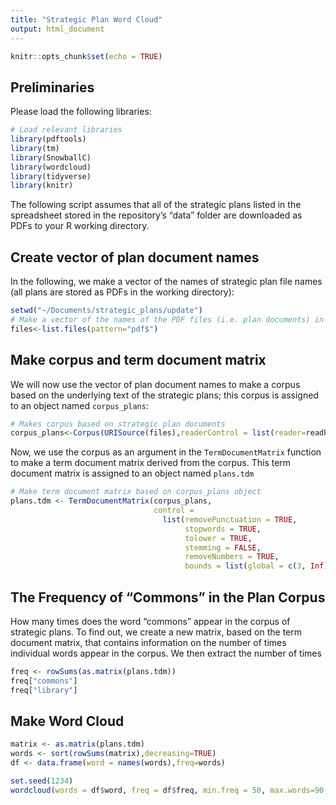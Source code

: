 ```yaml
---
title: "Strategic Plan Word Cloud"
output: html_document
---
```


```r
knitr::opts_chunk$set(echo = TRUE)
```

## Preliminaries

Please load the following libraries: 

```r
# Load relevant libraries
library(pdftools)
library(tm)
library(SnowballC)
library(wordcloud)
library(tidyverse)
library(knitr)
```

The following script assumes that all of the strategic plans listed in the spreadsheet stored in the repository's "data" folder are downloaded as PDFs to your R working directory. 

## Create vector of plan document names

In the following, we make a vector of the names of strategic plan file names (all plans are stored as PDFs in the working directory): 

```r
setwd("~/Documents/strategic_plans/update")
# Make a vector of the names of the PDF files (i.e. plan documents) in working directory
files<-list.files(pattern="pdf$")
```

## Make corpus and term document matrix

We will now use the vector of plan document names to make a corpus based on the underlying text of the strategic plans; this corpus is assigned to an object named ```corpus_plans```:

```r
# Makes corpus based on strategic plan documents
corpus_plans<-Corpus(URISource(files),readerControl = list(reader=readPDF))
```

Now, we use the corpus as an argument in the ```TermDocumentMatrix``` function to make a term document matrix derived from the corpus. This term document matrix is assigned to an object named ```plans.tdm```

```r
# Make term document matrix based on corpus_plans object
plans.tdm <- TermDocumentMatrix(corpus_plans, 
                                control = 
                                  list(removePunctuation = TRUE,
                                       stopwords = TRUE,
                                       tolower = TRUE,
                                       stemming = FALSE,
                                       removeNumbers = TRUE,
                                       bounds = list(global = c(3, Inf)))) 
```

## The Frequency of "Commons" in the Plan Corpus

How many times does the word "commons" appear in the corpus of strategic plans. To find out, we create a new matrix, based on the term document matrix, that contains information on the number of times individual words appear in the corpus. We then extract the number of times  

```r
freq <- rowSums(as.matrix(plans.tdm))
freq["commons"]
freq["library"]
```

## Make Word Cloud 
```r
matrix <- as.matrix(plans.tdm) 
words <- sort(rowSums(matrix),decreasing=TRUE) 
df <- data.frame(word = names(words),freq=words)
```

```r
set.seed(1234)
wordcloud(words = df$word, freq = df$freq, min.freq = 50, max.words=90, random.order=FALSE, rot.per=0.35, colors=brewer.pal(8, "Dark2"))
```

